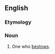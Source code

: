 ==English==

===Etymology===
{{suffix|en|bestow|er}}

===Noun===
{{en-noun}}

# One who [[bestow]]s.
